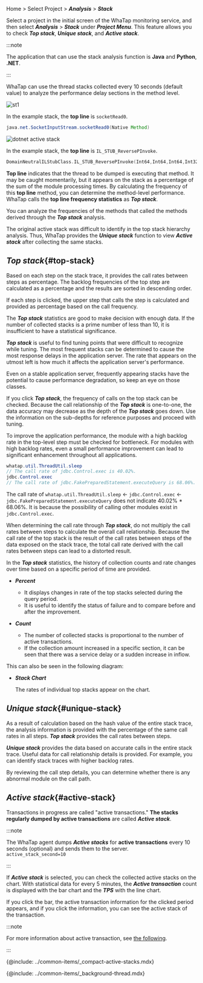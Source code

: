 <!-- 스크린샷 최신화/상세화 필요-->

Home > Select Project > **_Analysis_** > **_Stack_**

Select a project in the initial screen of the WhaTap monitoring service, and then select **_Analysis_** > **_Stack_** under **_Project Menu_**. This feature allows you to check **_Top stack_**, **_Unique stack_**, and **_Active stack_**. 

:::note

The application that can use the stack analysis function is **Java** and **Python**, **.NET**. 

:::

WhaTap can use the thread stacks collected every 10 seconds (default value) to analyze the performance delay sections in the method level.

<InDoc product='java,python'>

![st1](https://img.whatap.io/media/user_guide_application/stack/st1.png)

In the example stack, the **top line** is `socketRead0`. 

```java
java.net.SocketInputStream.socketRead0(Native Method)
```

</InDoc>

<InDoc product='dotnet'>

![dotnet active stack](/img/apm-analysis-stack-example-dotnet.png)

In the example stack, the **top line** is `IL_STUB_ReversePInvoke`. 

```c
DomainNeutralILStubClass.IL_STUB_ReversePInvoke(Int64,Int64,Int64,Int32)
```

</InDoc>

**Top line** indicates that the thread to be dumped is executing that method. It may be caught momentarily, but it appears on the stack as a percentage of the sum of the module processing times. By calculating the frequency of this **top line** method, you can determine the method-level performance. WhaTap calls the **top line frequency statistics** as **_Top stack_**.

<ImgLang img='apm-analysis-apm-top-stack-01.png' desc='Top stack' />

You can analyze the frequencies of the methods that called the methods derived through the **_Top stack_** analysis.

<ImgLang img='apm-analysis-apm-top-stack-02.png' desc='Top stack' />

The original active stack was difficult to identify in the top stack hierarchy analysis. Thus, WhaTap provides the **_Unique stack_** function to view **_Active stack_** after collecting the same stacks.

## **_Top stack_**{#top-stack}

Based on each step on the stack trace, it provides the call rates between steps as percentage. The backlog frequencies of the top step are calculated as a percentage and the results are sorted in descending order.

If each step is clicked, the upper step that calls the step is calculated and provided as percentage based on the call frequency.

The **_Top stack_** statistics are good to make decision with enough data. If the number of collected stacks is a prime number of less than 10, it is insufficient to have a statistical significance.

**_Top stack_** is useful to find tuning points that were difficult to recognize while tuning. The most frequent stacks can be determined to cause the most response delays in the application server. The rate that appears on the utmost left is how much it affects the application server's performance.

Even on a stable application server, frequently appearing stacks have the potential to cause performance degradation, so keep an eye on those classes.

If you click **_Top stack_**, the frequency of calls on the top stack can be checked. Because the call relationship of the **_Top stack_** is one-to-one, the data accuracy may decrease as the depth of the **_Top stack_** goes down. Use the information on the sub-depths for reference purposes and proceed with tuning.

To improve the application performance, the module with a high backlog rate in the top-level step must be checked for bottleneck. For modules with high backlog rates, even a small performance improvement can lead to significant enhancement throughout all applications.

<ImgLang img='apm-analysis-apm-top-stack-03.png' desc='Top stack' />

```java {1,3}
whatap.util.ThreadUtil.sleep
// The call rate of jdbc.Control.exec is 40.02%.
jdbc.Control.exec 
// The call rate of jdbc.FakePreparedStatement.executeQuery is 68.06%.
```

The call rate of `whatap.util.ThreadUtil.sleep` ← `jdbc.Control.exec` ← `jdbc.FakePreparedStatement.executeQuery` does not indicate 40.02% \* 68.06%. It is because the possibility of calling other modules exist in `jdbc.Control.exec`.

When determining the call rate through **_Top stack_**, do not multiply the call rates between steps to calculate the overall call relationship. Because the call rate of the top stack is the result of the call rates between steps of the data exposed on the stack trace, the total call rate derived with the call rates between steps can lead to a distorted result.

In the **_Top stack_** statistics, the history of collection counts and rate changes over time based on a specific period of time are provided.

<ImgLang img='apm-analysis-apm-top-stack-04.png' desc='Top stack' />

- **_Percent_**

  - It displays changes in rate of the top stacks selected during the query period.
  - It is useful to identify the status of failure and to compare before and after the improvement.

- **_Count_**

  - The number of collected stacks is proportional to the number of active transactions.
  - If the collection amount increased in a specific section, it can be seen that there was a service delay or a sudden increase in inflow.

This can also be seen in the following diagram:

<ImgLang img='apm-analysis-apm-top-stack-05.png' desc='Top stack' />

- **_Stack Chart_**

  The rates of individual top stacks appear on the chart.

## **_Unique stack_**{#unique-stack}

As a result of calculation based on the hash value of the entire stack trace, the analysis information is provided with the percentage of the same call rates in all steps. **_Top stack_** provides the call rates between steps. 

**_Unique stack_** provides the data based on accurate calls in the entire stack trace. Useful data for call relationship details is provided. For example, you can identify stack traces with higher backlog rates.

<ImgLang img='apm-analysis-apm-unique-stack.png' desc='Unique stack' />

By reviewing the call step details, you can determine whether there is any abnormal module on the call path.

## **_Active stack_**{#active-stack}

Transactions in progress are called "active transactions." **The stacks regularly dumped by active transactions** are called **_Active stack_**.

:::note

The WhaTap agent dumps **_Active stacks_** for **active transactions** every 10 seconds (optional) and sends them to the server.<br/>
`active_stack_second=10`

:::

If **_Active stack_** is selected, you can check the collected active stacks on the chart. With statistical data for every 5 minutes, the **_Active transaction_** count is displayed with the bar chart and the **_TPS_** with the line chart. 

If you click the bar, the active transaction information for the clicked period appears, and if you click the information, you can see the active stack of the transaction.

<ImgLang img='apm-analysis-apm-active-stack.png' desc='Active stack' />

:::note

For more information about active transaction, see [the following](active-transactions).

:::

{@include: ../common-items/_compact-active-stacks.mdx}  

{@include: ../common-items/_background-thread.mdx} 
